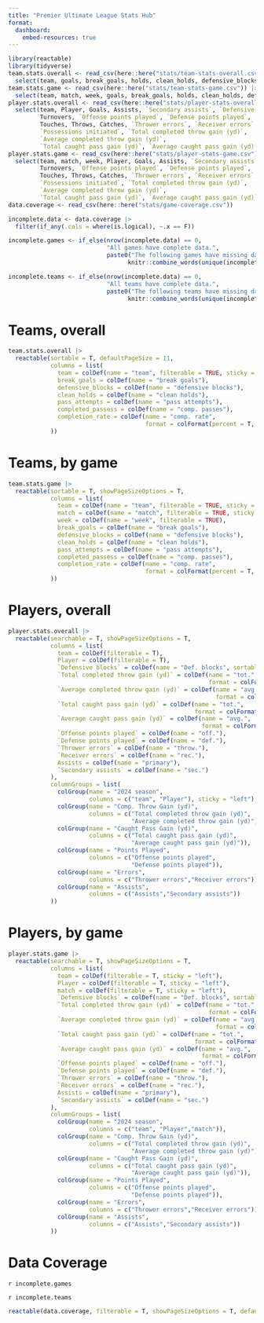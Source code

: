 ```yaml
---
title: "Premier Ultimate League Stats Hub"
format: 
  dashboard:
    embed-resources: true
---
```


```r
library(reactable)
library(tidyverse)
team.stats.overall <- read_csv(here::here("stats/team-stats-overall.csv")) |> 
  select(team, goals, break_goals, holds, clean_holds, defensive_blocks, everything())
team.stats.game <- read_csv(here::here("stats/team-stats-game.csv")) |> 
  select(team, match, week, goals, break_goals, holds, clean_holds, defensive_blocks, everything())
player.stats.overall <- read_csv(here::here("stats/player-stats-overall.csv")) |>
  select(team, Player, Goals, Assists, `Secondary assists`, `Defensive blocks`,
         Turnovers, `Offense points played`, `Defense points played`,
         Touches, Throws, Catches, `Thrower errors`, `Receiver errors`,
         `Possessions initiated`, `Total completed throw gain (yd)`,
         `Average completed throw gain (yd)`,
         `Total caught pass gain (yd)`, `Average caught pass gain (yd)`)
player.stats.game <- read_csv(here::here("stats/player-stats-game.csv")) |>
  select(team, match, week, Player, Goals, Assists, `Secondary assists`, `Defensive blocks`,
         Turnovers, `Offense points played`, `Defense points played`,
         Touches, Throws, Catches, `Thrower errors`, `Receiver errors`,
         `Possessions initiated`, `Total completed throw gain (yd)`,
         `Average completed throw gain (yd)`,
         `Total caught pass gain (yd)`, `Average caught pass gain (yd)`)
data.coverage <- read_csv(here::here("stats/game-coverage.csv"))

incomplete.data <- data.coverage |>
  filter(if_any(.cols = where(is.logical), ~.x == F))

incomplete.games <- if_else(nrow(incomplete.data) == 0,
                            "All games have complete data.",
                            paste0("The following games have missing data: ",
                                  knitr::combine_words(unique(incomplete.data$match)), "."))

incomplete.teams <- if_else(nrow(incomplete.data) == 0,
                            "All teams have complete data.",
                            paste0("The following teams have missing data: ",
                                  knitr::combine_words(unique(incomplete.data$team)), "."))
```

# Teams, overall

```r
team.stats.overall |>
  reactable(sortable = T, defaultPageSize = 11,
            columns = list(
              team = colDef(name = "team", filterable = TRUE, sticky = "left"),
              break_goals = colDef(name = "break goals"),
              defensive_blocks = colDef(name = "defensive blocks"),
              clean_holds = colDef(name = "clean holds"),
              pass_attempts = colDef(name = "pass attempts"),
              completed_passess = colDef(name = "comp. passes"),
              completion_rate = colDef(name = "comp. rate",
                                       format = colFormat(percent = T, digits = 1))
            ))
```

# Teams, by game

```r
team.stats.game |>
  reactable(sortable = T, showPageSizeOptions = T,
            columns = list(
              team = colDef(name = "team", filterable = TRUE, sticky = "left"),
              match = colDef(name = "match", filterable = TRUE, sticky = "left"),
              week = colDef(name = "week", filterable = TRUE),
              break_goals = colDef(name = "break goals"),
              defensive_blocks = colDef(name = "defensive blocks"),
              clean_holds = colDef(name = "clean holds"),
              pass_attempts = colDef(name = "pass attempts"),
              completed_passess = colDef(name = "comp. passes"),
              completion_rate = colDef(name = "comp. rate",
                                       format = colFormat(percent = T, digits = 1))
            ))
```

# Players, overall

```r
player.stats.overall |>
  reactable(searchable = T, showPageSizeOptions = T,
            columns = list(
              team = colDef(filterable = T),
              Player = colDef(filterable = T),
              `Defensive blocks` = colDef(name = "Def. blocks", sortable = T),
              `Total completed throw gain (yd)` = colDef(name = "tot.",
                                                         format = colFormat(digits = 0)),
              `Average completed throw gain (yd)` = colDef(name = "avg.",
                                                           format = colFormat(digits = 1)),
              `Total caught pass gain (yd)` = colDef(name = "tot.",
                                                     format = colFormat(digits = 0)),
              `Average caught pass gain (yd)` = colDef(name = "avg.",
                                                       format = colFormat(digits = 1)),
              `Offense points played` = colDef(name = "off."),
              `Defense points played` = colDef(name = "def."),
              `Thrower errors` = colDef(name = "throw."),
              `Receiver errors` = colDef(name = "rec."),
              Assists = colDef(name = "primary"),
              `Secondary assists` = colDef(name = "sec.")
            ),
            columnGroups = list(
              colGroup(name = "2024 season",
                       columns = c("team", "Player"), sticky = "left"),
              colGroup(name = "Comp. Throw Gain (yd)",
                       columns = c("Total completed throw gain (yd)",
                                   "Average completed throw gain (yd)")),
              colGroup(name = "Caught Pass Gain (yd)",
                       columns = c("Total caught pass gain (yd)",
                                   "Average caught pass gain (yd)")),
              colGroup(name = "Points Played",
                       columns = c("Offense points played",
                                   "Defense points played")),
              colGroup(name = "Errors",
                       columns = c("Thrower errors","Receiver errors")),
              colGroup(name = "Assists",
                       columns = c("Assists","Secondary assists"))
            ))
```

# Players, by game

```r
player.stats.game |>
  reactable(searchable = T, showPageSizeOptions = T,
            columns = list(
              team = colDef(filterable = T, sticky = "left"),
              Player = colDef(filterable = T, sticky = "left"),
              match = colDef(filterable = T, sticky = "left"),
              `Defensive blocks` = colDef(name = "Def. blocks", sortable = T),
              `Total completed throw gain (yd)` = colDef(name = "tot.",
                                                         format = colFormat(digits = 0)),
              `Average completed throw gain (yd)` = colDef(name = "avg.",
                                                           format = colFormat(digits = 1)),
              `Total caught pass gain (yd)` = colDef(name = "tot.",
                                                     format = colFormat(digits = 0)),
              `Average caught pass gain (yd)` = colDef(name = "avg.",
                                                       format = colFormat(digits = 1)),
              `Offense points played` = colDef(name = "off."),
              `Defense points played` = colDef(name = "def."),
              `Thrower errors` = colDef(name = "throw."),
              `Receiver errors` = colDef(name = "rec."),
              Assists = colDef(name = "primary"),
              `Secondary assists` = colDef(name = "sec.")
            ),
            columnGroups = list(
              colGroup(name = "2024 season",
                       columns = c("team", "Player","match")),
              colGroup(name = "Comp. Throw Gain (yd)",
                       columns = c("Total completed throw gain (yd)",
                                   "Average completed throw gain (yd)")),
              colGroup(name = "Caught Pass Gain (yd)",
                       columns = c("Total caught pass gain (yd)",
                                   "Average caught pass gain (yd)")),
              colGroup(name = "Points Played",
                       columns = c("Offense points played",
                                   "Defense points played")),
              colGroup(name = "Errors",
                       columns = c("Thrower errors","Receiver errors")),
              colGroup(name = "Assists",
                       columns = c("Assists","Secondary assists"))
            ))
```

# Data Coverage

`r incomplete.games`

`r incomplete.teams`

```r
reactable(data.coverage, filterable = T, showPageSizeOptions = T, defaultPageSize = 20)
```
